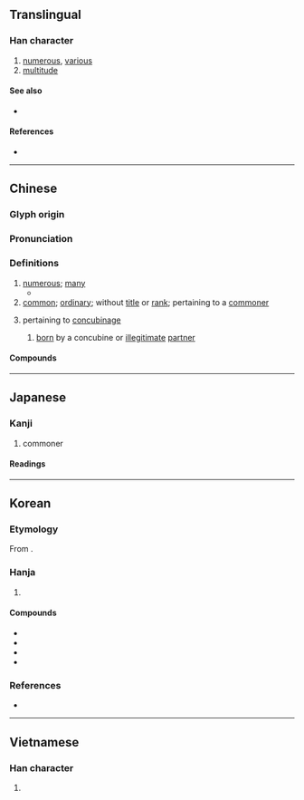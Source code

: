 {{also|庻}}
{{character info}}
{{character info|0x2F88D}}
==Translingual==

===Han character===
{{Han char|rn=53|rad=广|as=08|sn=11|four=00237|canj=ITF|ids=⿸广⿱廿灬}}

# [[numerous]], [[various]]
# [[multitude]]

====See also====
* {{l|mul|[[度]], [[席]]}}

====References====
* {{Han ref|kx=0347.200|dkj=09373|dj=0657.280|hdz=20886.150|uh=5EB6|ud=24246|bh=B166|bd=45414}}

----

==Chinese==
{{zh-forms}}

===Glyph origin===
{{Han etym}}

===Pronunciation===
{{zh-pron
|m=shù
|m-s=
|dg=
|c=syu3
|c-t=
|g=
|h=pfs=
|j=
|md=
|mn=qz:sìr/tw,xm:sù/zz:sì
|mn-t=
|w=
|x=
|mc=y
|oc=y
|cat=a
}}

===Definitions===
{{zh-hanzi}}

# [[numerous]]; [[many]]
#* {{zh-x|冉 ^有 曰：「既 庶 矣，又 何 加 焉？」曰：「富 之。」|Ran You said, "Since they are thus '''numerous''', what more shall be done for them?" "Enrich them," was the reply.|ref=Analects}}
# [[common]]; [[ordinary]]; without [[title]] or [[rank]]; pertaining to a [[commoner]]
#: {{zh-x|庶人|commoner}}
# {{lb|zh|chiefly|historical}} pertaining to [[concubinage]] {{gloss|a concept in the [[polygynous]] practices of traditional Chinese society}}
#: {{zh-ant|嫡}}
## {{q|especially}} [[born]] by a concubine or [[illegitimate]] [[partner]]

====Compounds====
{{zh-der|富庶|庶人|庶子|庶母|庶民|庶物|支庶|黎庶|庶幾|眾庶}}

----

==Japanese==

===Kanji===
{{ja-kanji|grade=c|rs=广08}}

# commoner

====Readings====
{{ja-readings
|goon=しょ
|kanon=しょ
|kun=もろもろ-, こいねが-う, ちかい
}}

----

==Korean==

===Etymology===
From {{der|ko|ltc|-}} {{ltc-l|庶}}. {{hanja-sinjeung|셔|sye}}

===Hanja===
{{ko-hanja-search}}
{{ko-hanja|여러|서}}

# {{hanja form of|서|[[numerous]]; [[many]]}}

====Compounds====
{{der-top|Compounds}}
* {{ko-l|서민|[[commoner]]s|庶民}}
* {{ko-l|서인|[[common]] [[people]]; [[commoner]]|庶人}}
* {{ko-l|서얼|[[son]] of a [[concubine]]|庶孼}}
* {{ko-l|서자|[[son]] of a [[concubine]]|庶子}}
{{der-bottom}}

===References===
* {{R:hanjadoc|3096}}

----

==Vietnamese==

===Han character===
{{vi-hantu|[[thứ]]|rs=广08}}

# {{rfdef|vi|sort=广08}}